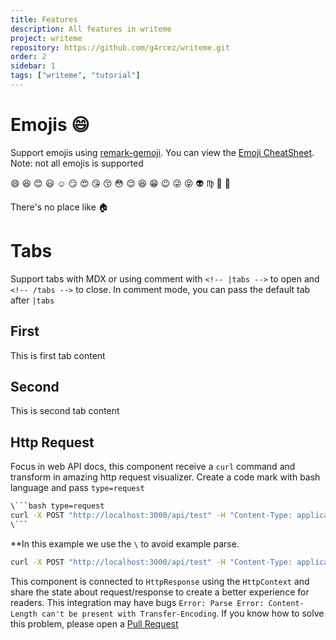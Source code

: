 ```yaml
---
title: Features
description: All features in writeme
project: writeme
repository: https://github.com/g4rcez/writeme.git
order: 2
sidebar: 1
tags: ["writeme", "tutorial"]
---
```


# Emojis :smile:

Support emojis using [remark-gemoji](https://github.com/remarkjs/remark-gemoji). You can view the [Emoji CheatSheet](https://www.webfx.com/tools/emoji-cheat-sheet/). Note: not all emojis is supported

:smile: :laughing: :blush: :smiley: :relaxed: :smirk: :heart_eyes: :kissing_heart: :kissing_closed_eyes: :flushed: :relieved: :satisfied: :grin: :wink: :stuck_out_tongue_winking_eye: :stuck_out_tongue_closed_eyes: :alien: :virgo: :ghost: :signal_strength:

There's no place like :house:

# Tabs

Support tabs with MDX or using comment with `<!-- |tabs -->` to open and `<!-- /tabs -->` to close. In comment mode, you can pass the default tab after `|tabs`

<!-- |tabs second -->

## First

This is first tab content

## Second

This is second tab content

<!-- /tabs -->

## Http Request

Focus in web API docs, this component receive a `curl` command and transform in amazing http request visualizer. Create a code mark with bash language and pass `type=request`

````bash
\```bash type=request
curl -X POST "http://localhost:3000/api/test" -H "Content-Type: application/json" -d '{"email":"write@me.com"}'
\```
````

\*\*In this example we use the `\` to avoid example parse.

```bash type=request
curl -X POST "http://localhost:3000/api/test" -H "Content-Type: application/json" -d '{"email":"write@me.com"}'
```

This component is connected to `HttpResponse` using the `HttpContext` and share the state about request/response to create a better experience for readers. This integration may have bugs `Error: Parse Error: Content-Length can't be present with Transfer-Encoding`. If you know how to solve this problem, please open a [Pull Request](https://github.com/g4rcez/writeme/pulls)

```bash type=response

```
